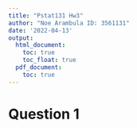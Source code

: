 ```yaml
---
title: "Pstat131 Hw3"
author: "Noe Arambula ID: 3561131"
date: '2022-04-13'
output:
  html_document:
    toc: true
    toc_float: true
  pdf_document:
    toc: true
---
```


# Question 1
